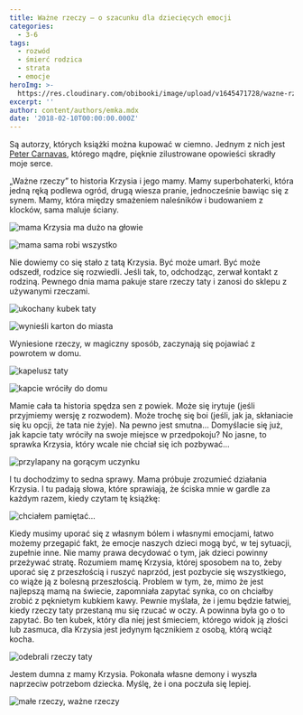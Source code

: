 ```yaml
---
title: Ważne rzeczy — o szacunku dla dziecięcych emocji
categories:
  - 3-6
tags:
  - rozwód
  - śmierć rodzica
  - strata
  - emocje
heroImg: >-
  https://res.cloudinary.com/obibooki/image/upload/v1645471728/wazne-rzeczy-foto-glowne_oaukjw.jpg
excerpt: ''
author: content/authors/emka.mdx
date: '2018-02-10T00:00:00.000Z'
---
```


Są autorzy, których książki można kupować w ciemno. Jednym z nich jest [Peter Carnavas](https://petercarnavas.com/), którego mądre, pięknie zilustrowane opowieści skradły moje serce.

„Ważne rzeczy” to historia Krzysia i jego mamy. Mamy superbohaterki, która jedną ręką podlewa ogród, drugą wiesza pranie, jednocześnie bawiąc się z synem. Mamy, która między smażeniem naleśników i budowaniem z klocków, sama maluje ściany.

![mama Krzysia ma dużo na głowie](wazne-rzeczy-mama-krzysia.jpeg "")

![mama sama robi wszystko](wazne-rzeczy-mama-krzysia-ogrod.jpeg "")

Nie dowiemy co się stało z tatą Krzysia. Być może umarł. Być może odszedł, rodzice się rozwiedli. Jeśli tak, to, odchodząc, zerwał kontakt z rodziną. Pewnego dnia mama pakuje stare rzeczy taty i zanosi do sklepu z używanymi rzeczami.

![ukochany kubek taty](wazne-rzeczy-kubek-kapcie-nuty.jpeg "")

![wynieśli karton do miasta](wazne-rzeczy-karton.jpeg "")

Wyniesione rzeczy, w magiczny sposób, zaczynają się pojawiać z powrotem w domu.

![kapelusz taty](wazne-rzeczy-kapelusz.jpeg "")

![kapcie wróciły do domu](wazne-rzeczy-kapcie.jpeg "")

Mamie cała ta historia spędza sen z powiek. Może się irytuje (jeśli przyjmiemy wersję z rozwodem). Może trochę się boi (jeśli, jak ja, skłaniacie się ku opcji, że tata nie żyje). Na pewno jest smutna... Domyślacie się już, jak kapcie taty wróciły na swoje miejsce w przedpokoju? No jasne, to sprawka Krzysia, który wcale nie chciał się ich pozbywać...

![przylapany na gorącym uczynku](wazne-rzeczy-mama-wzdycha.jpeg "")

I tu dochodzimy to sedna sprawy. Mama próbuje zrozumieć działania Krzysia. I tu padają słowa, które sprawiają, że ściska mnie w gardle za każdym razem, kiedy czytam tę książkę:

![chciałem pamiętać...](wazne-rzeczy-chcialem-pamietac.jpeg "")

Kiedy musimy uporać się z własnym bólem i własnymi emocjami, łatwo możemy przegapić fakt, że emocje naszych dzieci mogą być, w tej sytuacji, zupełnie inne. Nie mamy prawa decydować o tym, jak dzieci powinny przeżywać stratę.
Rozumiem mamę Krzysia, której sposobem na to, żeby uporać się z przeszłością i ruszyć naprzód, jest pozbycie się wszystkiego, co wiąże ją z bolesną przeszłością. Problem w tym, że, mimo że jest najlepszą mamą na świecie, zapomniała zapytać synka, co on chciałby zrobić z pęknietym kubkiem kawy. Pewnie myślała, że i jemu będzie łatwiej, kiedy rzeczy taty przestaną mu się rzucać w oczy. A powinna była go o to zapytać. Bo ten kubek, który dla niej jest
śmieciem, którego widok ją złości lub zasmuca, dla Krzysia jest jedynym łącznikiem z osobą, którą wciąż kocha.

![odebrali rzeczy taty](wazne-rzeczy-odebrali.jpeg "")

Jestem dumna z mamy Krzysia. Pokonała własne demony i wyszła
naprzeciw potrzebom dziecka. Myślę, że i ona poczuła się lepiej.

![małe rzeczy, ważne rzeczy](wazne-rzeczy-male-wazne.jpeg "")

<BuyBox bboid="28193110"/>
